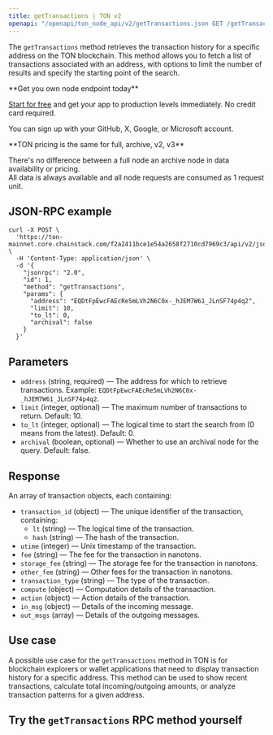 ---
title: getTransactions | TON v2
openapi: "/openapi/ton_node_api/v2/getTransactions.json GET /getTransactions"
---

The `getTransactions` method retrieves the transaction history for a specific address on the TON blockchain. This method allows you to fetch a list of transactions associated with an address, with options to limit the number of results and specify the starting point of the search.

<Check>
**Get you own node endpoint today**

[Start for free](https://console.chainstack.com/) and get your app to production levels immediately. No credit card required.

You can sign up with your GitHub, X, Google, or Microsoft account.
</Check>

<Note>
**TON pricing is the same for full, archive, v2, v3**

There's no difference between a full node an archive node in data availability or pricing.  
All data is always available and all node requests are consumed as 1 request unit.
</Note>


## JSON-RPC example

```shell Shell
curl -X POST \
  'https://ton-mainnet.core.chainstack.com/f2a2411bce1e54a2658f2710cd7969c3/api/v2/jsonRPC' \
  -H 'Content-Type: application/json' \
  -d '{
    "jsonrpc": "2.0",
    "id": 1,
    "method": "getTransactions",
    "params": {
      "address": "EQDtFpEwcFAEcRe5mLVh2N6C0x-_hJEM7W61_JLnSF74p4q2",
      "limit": 10,
      "to_lt": 0,
      "archival": false
    }
  }'
```


## Parameters

* `address` (string, required) — The address for which to retrieve transactions. Example: `EQDtFpEwcFAEcRe5mLVh2N6C0x-_hJEM7W61_JLnSF74p4q2`.
* `limit` (integer, optional) — The maximum number of transactions to return. Default: 10.
* `to_lt` (integer, optional) — The logical time to start the search from (0 means from the latest). Default: 0.
* `archival` (boolean, optional) — Whether to use an archival node for the query. Default: false.

## Response

An array of transaction objects, each containing:

* `transaction_id` (object) — The unique identifier of the transaction, containing:
  + `lt` (string) — The logical time of the transaction.
  + `hash` (string) — The hash of the transaction.
* `utime` (integer) — Unix timestamp of the transaction.
* `fee` (string) — The fee for the transaction in nanotons.
* `storage_fee` (string) — The storage fee for the transaction in nanotons.
* `other_fee` (string) — Other fees for the transaction in nanotons.
* `transaction_type` (string) — The type of the transaction.
* `compute` (object) — Computation details of the transaction.
* `action` (object) — Action details of the transaction.
* `in_msg` (object) — Details of the incoming message.
* `out_msgs` (array) — Details of the outgoing messages.

## Use case

A possible use case for the `getTransactions` method in TON is for blockchain explorers or wallet applications that need to display transaction history for a specific address. This method can be used to show recent transactions, calculate total incoming/outgoing amounts, or analyze transaction patterns for a given address.

## Try the `getTransactions` RPC method yourself